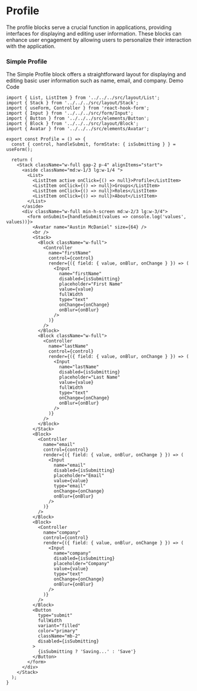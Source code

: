 
<Meta title="Blocks/Profile" />

# Profile
The profile blocks serve a crucial function in applications, providing interfaces for displaying and editing user information. These blocks can enhance user engagement by allowing users to personalize their interaction with the application.
### Simple Profile
The Simple Profile block offers a straightforward layout for displaying and editing basic user information such as name, email, and company.
<Tabs direction="rtl">
  <TabList>
    <Tab>
      Demo
    </Tab>
    <Tab>
      Code
    </Tab>
  </TabList>
  <TabPanel>
    <div className="flex flex-col border justify-center items-center min-h-[540px] border-gray-500">
      <Profile />
    </div>
  </TabPanel>
  <TabPanel>
```tsx
import { List, ListItem } from '../../../src/layout/List';
import { Stack } from '../../../src/layout/Stack';
import { useForm, Controller } from 'react-hook-form';
import { Input } from '../../../src/form/Input';
import { Button } from '../../../src/elements/Button';
import { Block } from '../../../src/layout/Block';
import { Avatar } from '../../../src/elements/Avatar';

export const Profile = () => {
  const { control, handleSubmit, formState: { isSubmitting } } = useForm();

  return (
    <Stack className="w-full gap-2 p-4" alignItems="start">
      <aside className="md:w-1/3 lg:w-1/4 ">
        <List>
          <ListItem active onClick={() => null}>Profile</ListItem>
          <ListItem onClick={() => null}>Groups</ListItem>
          <ListItem onClick={() => null}>Roles</ListItem>
          <ListItem onClick={() => null}>About</ListItem>
        </List>
      </aside>
      <div className="w-full min-h-screen md:w-2/3 lg:w-3/4">
        <form onSubmit={handleSubmit(values => console.log('values', values))}>
          <Avatar name="Austin McDaniel" size={64} />
          <br />
          <Stack>
            <Block className="w-full">
              <Controller
                name="firstName"
                control={control}
                render={({ field: { value, onBlur, onChange } }) => (
                  <Input
                    name="firstName"
                    disabled={isSubmitting}
                    placeholder="First Name"
                    value={value}
                    fullWidth
                    type="text"
                    onChange={onChange}
                    onBlur={onBlur}
                  />
                )}
              />
            </Block>
            <Block className="w-full">
              <Controller
                name="lastName"
                control={control}
                render={({ field: { value, onBlur, onChange } }) => (
                  <Input
                    name="lastName"
                    disabled={isSubmitting}
                    placeholder="Last Name"
                    value={value}
                    fullWidth
                    type="text"
                    onChange={onChange}
                    onBlur={onBlur}
                  />
                )}
              />
            </Block>
          </Stack>
          <Block>
            <Controller
              name="email"
              control={control}
              render={({ field: { value, onBlur, onChange } }) => (
                <Input
                  name="email"
                  disabled={isSubmitting}
                  placeholder="Email"
                  value={value}
                  type="email"
                  onChange={onChange}
                  onBlur={onBlur}
                />
              )}
            />
          </Block>
          <Block>
            <Controller
              name="company"
              control={control}
              render={({ field: { value, onBlur, onChange } }) => (
                <Input
                  name="company"
                  disabled={isSubmitting}
                  placeholder="Company"
                  value={value}
                  type="text"
                  onChange={onChange}
                  onBlur={onBlur}
                />
              )}
            />
          </Block>
          <Button
            type="submit"
            fullWidth
            variant="filled"
            color="primary"
            className="mb-2"
            disabled={isSubmitting}
          >
            {isSubmitting ? 'Saving...' : 'Save'}
          </Button>
        </form>
      </div>
    </Stack>
  );
}
```
  </TabPanel>
</Tabs>
